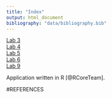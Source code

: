 ```yaml
---
title: "Index"
output: html_document
bibliography: "data/bibliography.bib"
---
```


[Lab 3](Lab3_HuGen_2020.html)\
[Lab 4](Lab4_HuGen_2020.html)\
[Lab 5](Lab5_HuGen_2020.html)\
[Lab 6](Lab6_HuGen_2020.html)\
[Lab 9](Lab9_HuGen_2020.html)\

Application written in R [@RCoreTeam].

#REFERENCES